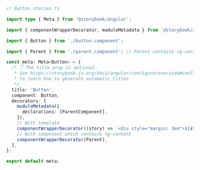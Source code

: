 ```ts
// Button.stories.ts

import type { Meta } from '@storybook/angular';

import { componentWrapperDecorator, moduleMetadata } from '@storybook/angular';

import { Button } from './button.component';

import { Parent } from './parent.component'; // Parent contains ng-content

const meta: Meta<Button> = {
  /* 👇 The title prop is optional.
   * See https://storybook.js.org/docs/angular/configure/overview#configure-story-loading
   * to learn how to generate automatic titles
   */
  title: 'Button',
  component: Button,
  decorators: [
    moduleMetadata({
      declarations: [ParentComponent],
    }),
    // With template
    componentWrapperDecorator((story) => `<div style="margin: 3em">${story}</div>`),
    // With component which contains ng-content
    componentWrapperDecorator(Parent),
  ],
};

export default meta;
```
